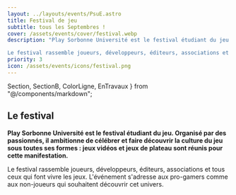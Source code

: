 ```yaml
---
layout: ../layouts/events/PsuE.astro
title: Festival de jeu
subtitle: tous les Septembres !
cover: /assets/events/cover/festival.webp
description: "Play Sorbonne Université est le festival étudiant du jeu. Organisé par des passionnés, il ambitionne de célébrer et faire découvrir la culture du jeu sous toutes ses formes : jeux vidéos et jeux de plateau sont réunis pour cette manifestation.

Le festival rassemble joueurs, développeurs, éditeurs, associations et tous ceux qui font vivre les jeux. L'événement s'adresse aux pro-gamers comme aux non-joueurs qui souhaitent découvrir cet univers."
priority: 3
icon: /assets/events/icons/festival.png
---
```


  Section,
  SectionB,
  ColorLigne,
  EnTravaux
} from "@/components/markdown";


<Section>

# Le festival

<ColorLigne />

**Play Sorbonne Université est le festival étudiant du jeu. Organisé par des passionnés, il ambitionne de célébrer et faire découvrir la culture du jeu sous toutes ses formes : jeux vidéos et jeux de plateau sont réunis pour cette manifestation.**

Le festival rassemble joueurs, développeurs, éditeurs, associations et tous ceux qui font vivre les jeux. L'événement s'adresse aux pro-gamers comme aux non-joueurs qui souhaitent découvrir cet univers.

<IconFestival />

</Section>

